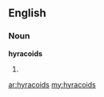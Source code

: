 ==English==

===Noun===
'''hyracoids'''

# {{plural of|hyracoid}}

[[ar:hyracoids]]
[[my:hyracoids]]